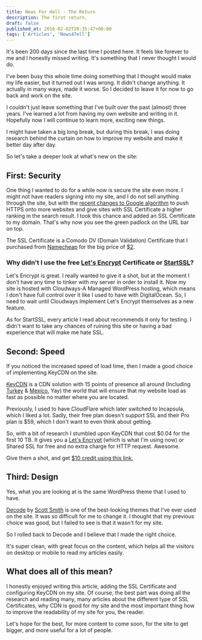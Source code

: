 ```yaml
---
title: News For Hell - The Return
description: The first return.
draft: false
published_at: 2016-02-02T20:35:47+00:00
tags: ['Articles', 'News47ell']
---
```


It's been 200 days since the last time I posted here. It feels like forever to me and I honestly missed writing. It's something that I never thought I would do.

I've been busy this whole time doing something that I thought would make my life easier, but it turned out I was wrong. It didn't change anything. It actually in many ways, made it worse. So I decided to leave it for now to go back and work on the site.

I couldn't just leave something that I've built over the past (almost) three years. I've learned a lot from having my own website and writing in it. Hopefully now I will continue to learn more, exciting new things.

I might have taken a big long break, but during this break, I was doing research behind the curtain on how to improve my website and make it better day after day.

So let's take a deeper look at what's new on the site:

## First: Security

One thing I wanted to do for a while now is secure the site even more. I might not have readers signing into my site, and I do not sell anything through the site, but with the [recent changes to Google algorithm][1] to push HTTPS onto more websites and give sites with SSL Certificate a higher ranking in the search result. I took this chance and added an SSL Certificate to my domain. That's why now you see the green padlock on the URL bar on top.

The SSL Certificate is a Comodo DV (Domain Validation) Certificate that I purchased from [Namecheap][2] for the big price of [$2][3].

### Why didn't I use the free [Let's Encrypt][4] Certificate or [StartSSL][5]?

Let's Encrypt is great. I really wanted to give it a shot, but at the moment I don't have any time to tinker with my server in order to install it. Now my site is hosted with Cloudways-A Managed WordPress hosting, which means I don't have full control over it like I used to have with DigitalOcean. So, I need to wait until Cloudways Implement Let's Encrypt themselves as a new feature.

As for StartSSL, every article I read about recommends it only for testing. I didn't want to take any chances of ruining this site or having a bad experience that will make me hate SSL.

## Second: Speed

If you noticed the increased speed of load time, then I made a good choice of implementing KeyCDN on the site.

[KeyCDN][6] is a CDN solution with 15 points of presence all around (Including [Turkey][7]&nbsp;& [Mexico][8], Yay) the world that will ensure that my website load as fast as possible no matter where you are located.

Previously, I used to have CloudFlare which later switched to Incapsula, which I liked a lot. Sadly, their free plan doesn't support SSL and their Pro plan is $59, which I don't want to even think about getting.

So, with a bit of research I stumbled upon KeyCDN that cost $0.04 for the first 10 TB. It gives you a [Let's Encrypt][9] (which is what I'm using now) or Shared SSL for free and no extra charge for HTTP request. Awesome.

Give them a shot, and get [$10 credit using this link.][6]

## Third: Design

Yes, what you are looking at is the same WordPress theme that I used to have.

[Decode][10] by [Scott Smith][11] is one of the best-looking themes that I've ever used on the site. It was so difficult for me to change it. I thought that my previous choice was good, but I failed to see is that it wasn't for my site.

So I rolled back to Decode and I believe that I made the right choice.

It's super clean, with great focus on the content, which helps all the visitors on desktop or mobile to read my articles easily.

## What does all of this mean?

I honestly enjoyed writing this article, adding the SSL Certificate and configuring KeyCDN on my site. Of course, the best part was doing all the research and reading many, many articles about the different type of SSL Certificates, why CDN is good for my site and the most important thing how to improve the readability of my site for you, the reader.

Let's hope for the best, for more content to come soon, for the site to get bigger, and more useful for a lot of people.

[1]: http://searchengineland.com/google-starts-giving-ranking-boost-secure-httpsssl-sites-199446
[2]: https://www.namecheap.com/?aff=94869
[3]: https://www.namecheap.com/promos/exclusive-positive-ssl-offer.aspx
[4]: https://letsencrypt.org/
[5]: https://www.startssl.com/
[6]: https://www.news47ell.com/recommends/keycdn/
[7]: https://www.keycdn.com/blog/cdn-turkey-keycdn-in-the-middle-east/
[8]: https://www.keycdn.com/blog/first-pop-in-mexico/
[9]: https://letsencrypt.org
[10]: https://wordpress.org/themes/decode/
[11]: https://scotthsmith.com
